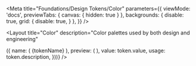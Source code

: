 
<Meta
    title="Foundations/Design Tokens/Color"
    parameters={{
        viewMode: 'docs',
        previewTabs: {
            canvas: { hidden: true }
        },
        backgrounds: {
            disable: true,
            grid: {
                disable: true,
            }
        },
    }}
/>

<Layout
    title="Color"
    description="Color palettes used by both design and engineering"
>
  <Table
    columns={[
      {
        name: 'name',
        label: 'Name',
      },
      {
        name: 'preview',
        label: 'Preview',
      },
      {
        name: 'value',
        label: 'Value',
      },
      {
        name: 'usage',
        label: 'Usage',
      },
    ]}
    rows={Object.entries(tokens.color).map(([tokenName, token]) => ({
      name: (
        <Text
          weight="medium"
        >
          {tokenName}
        </Text>
      ),
      preview: (
        <Box
          bg={tokenName}
          style={{
            boxSizing: 'border-box',
            width: '200px',
            height: '50px'
          }}
        />
      ),
      value: token.value,
      usage: token.description,
    }))}
  />
</Layout>
